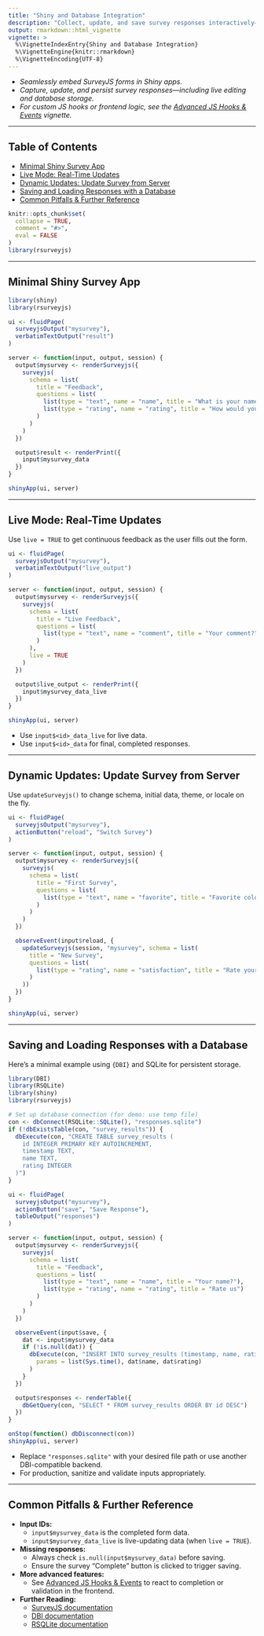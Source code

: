 ```yaml
---
title: "Shiny and Database Integration"
description: "Collect, update, and save survey responses interactively—including persistent storage and live updates in Shiny."
output: rmarkdown::html_vignette
vignette: >
  %\VignetteIndexEntry{Shiny and Database Integration}
  %\VignetteEngine{knitr::rmarkdown}
  %\VignetteEncoding{UTF-8}
---
```


- _Seamlessly embed SurveyJS forms in Shiny apps._
- _Capture, update, and persist survey responses—including live editing and database storage._
- _For custom JS hooks or frontend logic, see the [Advanced JS Hooks & Events](advanced-js-hooks--events.html) vignette._

---

## Table of Contents

- [Minimal Shiny Survey App](#minimal-shiny-survey-app)
- [Live Mode: Real-Time Updates](#live-mode-real-time-updates)
- [Dynamic Updates: Update Survey from Server](#dynamic-updates-update-survey-from-server)
- [Saving and Loading Responses with a Database](#saving-and-loading-responses-with-a-database)
- [Common Pitfalls & Further Reference](#common-pitfalls--further-reference)

```r
knitr::opts_chunk$set(
  collapse = TRUE,
  comment = "#>",
  eval = FALSE
)
library(rsurveyjs)
```

---

## Minimal Shiny Survey App

```r
library(shiny)
library(rsurveyjs)

ui <- fluidPage(
  surveyjsOutput("mysurvey"),
  verbatimTextOutput("result")
)

server <- function(input, output, session) {
  output$mysurvey <- renderSurveyjs({
    surveyjs(
      schema = list(
        title = "Feedback",
        questions = list(
          list(type = "text", name = "name", title = "What is your name?"),
          list(type = "rating", name = "rating", title = "How would you rate us?")
        )
      )
    )
  })

  output$result <- renderPrint({
    input$mysurvey_data
  })
}

shinyApp(ui, server)
```

---

## Live Mode: Real-Time Updates

Use `live = TRUE` to get continuous feedback as the user fills out the form.

```r
ui <- fluidPage(
  surveyjsOutput("mysurvey"),
  verbatimTextOutput("live_output")
)

server <- function(input, output, session) {
  output$mysurvey <- renderSurveyjs({
    surveyjs(
      schema = list(
        title = "Live Feedback",
        questions = list(
          list(type = "text", name = "comment", title = "Your comment?")
        )
      ),
      live = TRUE
    )
  })

  output$live_output <- renderPrint({
    input$mysurvey_data_live
  })
}

shinyApp(ui, server)
```

- Use `input$<id>_data_live` for live data.
- Use `input$<id>_data` for final, completed responses.

---

## Dynamic Updates: Update Survey from Server

Use `updateSurveyjs()` to change schema, initial data, theme, or locale on the fly.

```r
ui <- fluidPage(
  surveyjsOutput("mysurvey"),
  actionButton("reload", "Switch Survey")
)

server <- function(input, output, session) {
  output$mysurvey <- renderSurveyjs({
    surveyjs(
      schema = list(
        title = "First Survey",
        questions = list(
          list(type = "text", name = "favorite", title = "Favorite color?")
        )
      )
    )
  })

  observeEvent(input$reload, {
    updateSurveyjs(session, "mysurvey", schema = list(
      title = "New Survey",
      questions = list(
        list(type = "rating", name = "satisfaction", title = "Rate your satisfaction")
      )
    ))
  })
}

shinyApp(ui, server)
```

---

## Saving and Loading Responses with a Database

Here’s a minimal example using `{DBI}` and SQLite for persistent storage.

```r
library(DBI)
library(RSQLite)
library(shiny)
library(rsurveyjs)

# Set up database connection (for demo: use temp file)
con <- dbConnect(RSQLite::SQLite(), "responses.sqlite")
if (!dbExistsTable(con, "survey_results")) {
  dbExecute(con, "CREATE TABLE survey_results (
    id INTEGER PRIMARY KEY AUTOINCREMENT,
    timestamp TEXT,
    name TEXT,
    rating INTEGER
  )")
}

ui <- fluidPage(
  surveyjsOutput("mysurvey"),
  actionButton("save", "Save Response"),
  tableOutput("responses")
)

server <- function(input, output, session) {
  output$mysurvey <- renderSurveyjs({
    surveyjs(
      schema = list(
        title = "Feedback",
        questions = list(
          list(type = "text", name = "name", title = "Your name?"),
          list(type = "rating", name = "rating", title = "Rate us")
        )
      )
    )
  })

  observeEvent(input$save, {
    dat <- input$mysurvey_data
    if (!is.null(dat)) {
      dbExecute(con, "INSERT INTO survey_results (timestamp, name, rating) VALUES (?, ?, ?)",
        params = list(Sys.time(), dat$name, dat$rating)
      )
    }
  })

  output$responses <- renderTable({
    dbGetQuery(con, "SELECT * FROM survey_results ORDER BY id DESC")
  })
}

onStop(function() dbDisconnect(con))
shinyApp(ui, server)
```

- Replace `"responses.sqlite"` with your desired file path or use another DBI-compatible backend.
- For production, sanitize and validate inputs appropriately.

---

## Common Pitfalls & Further Reference

- **Input IDs:**  
  - `input$mysurvey_data` is the completed form data.  
  - `input$mysurvey_data_live` is live-updating data (when `live = TRUE`).
- **Missing responses:**  
  - Always check `is.null(input$mysurvey_data)` before saving.
  - Ensure the survey “Complete” button is clicked to trigger saving.
- **More advanced features:**  
  - See [Advanced JS Hooks & Events](advanced-js-hooks--events.html) to react to completion or validation in the frontend.
- **Further Reading:**  
  - [SurveyJS documentation](https://surveyjs.io/form-library/documentation/)
  - [DBI documentation](https://dbi.r-dbi.org/)
  - [RSQLite documentation](https://rsqlite.r-dbi.org/)


